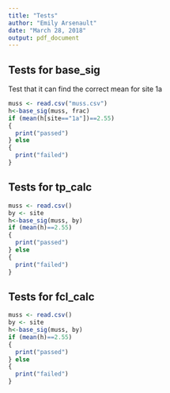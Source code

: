 ```yaml
---
title: "Tests"
author: "Emily Arsenault"
date: "March 28, 2018"
output: pdf_document
---
```


## Tests for base_sig

Test that it can find the correct mean for site 1a

```r
muss <- read.csv("muss.csv")
h<-base_sig(muss, frac)
if (mean(h[site=="1a"])==2.55)
{
  print("passed")
} else
{
  print("failed")
}
```

## Tests for tp_calc

```r
muss <- read.csv()
by <- site
h<-base_sig(muss, by)
if (mean(h)==2.55)
{
  print("passed")
} else
{
  print("failed")
}
```

## Tests for fcl_calc

```r
muss <- read.csv()
by <- site
h<-base_sig(muss, by)
if (mean(h)==2.55)
{
  print("passed")
} else
{
  print("failed")
}
```
